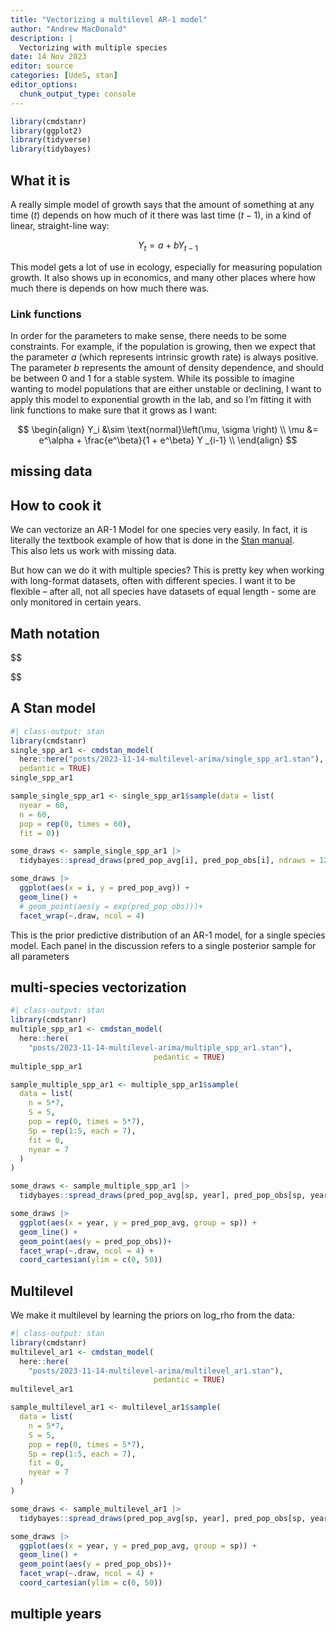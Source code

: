 ```yaml
---
title: "Vectorizing a multilevel AR-1 model"
author: "Andrew MacDonald"
description: |
  Vectorizing with multiple species
date: 14 Nov 2023
editor: source
categories: [UdeS, stan]
editor_options: 
  chunk_output_type: console
---
```



```r
library(cmdstanr)
library(ggplot2)
library(tidyverse)
library(tidybayes)
```

## What it is

A really simple model of growth says that the amount of something at any time ($t$) depends on how much of it there was last time ($t-1$), in a kind of linear, straight-line way:

$$
Y_t = a + b Y_{t-1}
$$

This model gets a lot of use in ecology, especially for measuring population growth. 
It also shows up in economics, and many other places where how much there is depends on how much there was.

### Link functions

In order for the parameters to make sense, there needs to be some constraints. 
For example, if the population is growing, then we expect that the parameter $a$ (which represents intrinsic growth rate) is always positive.
The parameter $b$ represents the amount of density dependence, and should be between 0 and 1 for a stable system. While its possible to imagine wanting to model populations that are either unstable or declining, I want to apply this model to exponential growth in the lab, and so I'm fitting it with link functions to make sure that it grows as I want:

$$ 
\begin{align}
Y_i &\sim \text{normal}\left(\mu, \sigma \right) \\ 
\mu &= e^\alpha + \frac{e^\beta}{1 + e^\beta} Y _{i-1} \\
\end{align}
$$




## missing data




## How to cook it

We can vectorize an AR-1 Model for one species very easily. 
In fact, it is literally the textbook example of how that is done in the [Stan manual](https://mc-stan.org/docs/stan-users-guide/autoregressive.html).  
This also lets us work with missing data.

But how can we do it with multiple species? This is pretty key when working with long-format datasets, often with different species. I want it to be flexible -- after all, not all species have datasets of equal length - some are only monitored in certain years. 

## Math notation

$$

$$

## A Stan model 

```r
#| class-output: stan
library(cmdstanr)
single_spp_ar1 <- cmdstan_model(
  here::here("posts/2023-11-14-multilevel-arima/single_spp_ar1.stan"),
  pedantic = TRUE)
single_spp_ar1
```


```r
sample_single_spp_ar1 <- single_spp_ar1$sample(data = list(
  nyear = 60, 
  n = 60,
  pop = rep(0, times = 60), 
  fit = 0))
```


```r
some_draws <- sample_single_spp_ar1 |> 
  tidybayes::spread_draws(pred_pop_avg[i], pred_pop_obs[i], ndraws = 12)

some_draws |> 
  ggplot(aes(x = i, y = pred_pop_avg)) + 
  geom_line() + 
  # geom_point(aes(y = exp(pred_pop_obs)))+ 
  facet_wrap(~.draw, ncol = 4)
```

This is the prior predictive distribution of an AR-1 model, for a single species model. Each panel in the discussion refers to a single posterior sample for all parameters

## multi-species vectorization

```r
#| class-output: stan
library(cmdstanr)
multiple_spp_ar1 <- cmdstan_model(
  here::here(
    "posts/2023-11-14-multilevel-arima/multiple_spp_ar1.stan"),
                                pedantic = TRUE)
multiple_spp_ar1
```


```r
sample_multiple_spp_ar1 <- multiple_spp_ar1$sample(
  data = list(
    n = 5*7,
    S = 5,
    pop = rep(0, times = 5*7), 
    Sp = rep(1:5, each = 7),
    fit = 0,
    nyear = 7
  )
)
```

```r
some_draws <- sample_multiple_spp_ar1 |> 
  tidybayes::spread_draws(pred_pop_avg[sp, year], pred_pop_obs[sp, year], ndraws = 8)

some_draws |> 
  ggplot(aes(x = year, y = pred_pop_avg, group = sp)) + 
  geom_line() + 
  geom_point(aes(y = pred_pop_obs))+ 
  facet_wrap(~.draw, ncol = 4) + 
  coord_cartesian(ylim = c(0, 50))
```

## Multilevel

We make it multilevel by learning the priors on log_rho from the data:


```r
#| class-output: stan
library(cmdstanr)
multilevel_ar1 <- cmdstan_model(
  here::here(
    "posts/2023-11-14-multilevel-arima/multilevel_ar1.stan"),
                                pedantic = TRUE)
multilevel_ar1
```


```r
sample_multilevel_ar1 <- multilevel_ar1$sample(
  data = list(
    n = 5*7,
    S = 5,
    pop = rep(0, times = 5*7), 
    Sp = rep(1:5, each = 7),
    fit = 0,
    nyear = 7
  )
)
```

```r
some_draws <- sample_multilevel_ar1 |> 
  tidybayes::spread_draws(pred_pop_avg[sp, year], pred_pop_obs[sp, year], ndraws = 8)

some_draws |> 
  ggplot(aes(x = year, y = pred_pop_avg, group = sp)) + 
  geom_line() + 
  geom_point(aes(y = pred_pop_obs))+ 
  facet_wrap(~.draw, ncol = 4) + 
  coord_cartesian(ylim = c(0, 50))
```


## multiple years





